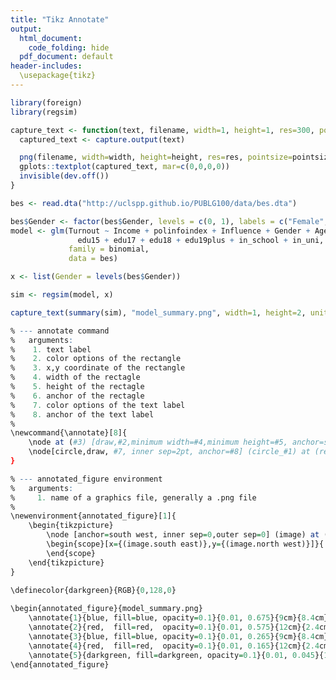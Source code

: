 ```yaml
---
title: "Tikz Annotate"
output:
  html_document: 
    code_folding: hide
  pdf_document: default
header-includes: 
  \usepackage{tikz}
---
```


```r
library(foreign)
library(regsim)

capture_text <- function(text, filename, width=1, height=1, res=300, pointsize=2, units="in") {
  captured_text <- capture.output(text)

  png(filename, width=width, height=height, res=res, pointsize=pointsize, units=units)
  gplots::textplot(captured_text, mar=c(0,0,0,0))
  invisible(dev.off())
}
```


```r
bes <- read.dta("http://uclspp.github.io/PUBLG100/data/bes.dta")

bes$Gender <- factor(bes$Gender, levels = c(0, 1), labels = c("Female", "Male"))
model <- glm(Turnout ~ Income + polinfoindex + Influence + Gender + Age + 
               edu15 + edu17 + edu18 + edu19plus + in_school + in_uni,
             family = binomial,
             data = bes)

x <- list(Gender = levels(bes$Gender))

sim <- regsim(model, x)

capture_text(summary(sim), "model_summary.png", width=1, height=2, units="in", res=400, pointsize=2)
```

```r
% --- annotate command
%   arguments:
%    1. text label
%    2. color options of the rectangle
%    3. x,y coordinate of the rectangle
%    4. width of the rectagle
%    5. height of the rectagle
%    6. anchor of the rectagle
%    7. color options of the text label
%    8. anchor of the text label
%
\newcommand{\annotate}[8]{
	\node at (#3) [draw,#2,minimum width=#4,minimum height=#5, anchor=south west, draw opacity=1] (rect_#1) {};
	\node[circle,draw, #7, inner sep=2pt, anchor=#8] (circle_#1) at (rect_#1.#6) {\LARGE \textbf{#1}};
}

% --- annotated_figure environment 
%   arguments: 
%     1. name of a graphics file, generally a .png file 
%
\newenvironment{annotated_figure}[1]{
	\begin{tikzpicture}
		\node [anchor=south west, inner sep=0,outer sep=0] (image) at (0,0) {\includegraphics{#1}};
		\begin{scope}[x={(image.south east)},y={(image.north west)}]}{
		\end{scope}
	\end{tikzpicture}
}

\definecolor{darkgreen}{RGB}{0,128,0}
		  
\begin{annotated_figure}{model_summary.png}
	\annotate{1}{blue, fill=blue, opacity=0.1}{0.01, 0.675}{9cm}{8.4cm}{west}{blue}{east}
	\annotate{2}{red,  fill=red,  opacity=0.1}{0.01, 0.575}{12cm}{2.4cm}{west}{red}{east}
	\annotate{3}{blue, fill=blue, opacity=0.1}{0.01, 0.265}{9cm}{8.4cm}{west}{blue}{east}
	\annotate{4}{red,  fill=red,  opacity=0.1}{0.01, 0.165}{12cm}{2.4cm}{west}{red}{east}
	\annotate{5}{darkgreen, fill=darkgreen, opacity=0.1}{0.01, 0.045}{14cm}{3cm}{west}{darkgreen}{east}
\end{annotated_figure}
```
